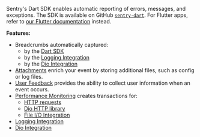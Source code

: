 <Note>

Sentry's Dart SDK enables automatic reporting of errors, messages, and exceptions. The SDK is available on GitHub [`sentry-dart`](https://github.com/getsentry/sentry-dart/). For Flutter apps, refer to [our Flutter documentation](/platforms/flutter) instead.

</Note>

**Features:**

- Breadcrumbs automatically captured:
  - by the [Dart SDK](/platforms/dart/enriching-events/breadcrumbs/#automatic-breadcrumbs)
  - by the [Logging Integration](/platforms/dart/configuration/integrations/logging)
  - by the [Dio Integration](/platforms/dart/configuration/integrations/dio/)
- [Attachments](/platforms/dart/enriching-events/attachments/) enrich your event by storing additional files, such as config or log files.
- [User Feedback](/platforms/dart/enriching-events/user-feedback/) provides the ability to collect user information when an event occurs.
- [Performance Monitoring](/product/performance/) creates transactions for:
    - [HTTP requests](/platforms/dart/configuration/integrations/http-integration/#performance-monitoring-for-http-requests)
    - [Dio HTTP library](/platforms/dart/configuration/integrations/dio/#performance-monitoring-for-http-requests)
    - [File I/O Integration](/platforms/dart/configuration/integrations/file/)
- [Logging Integration](/platforms/dart/configuration/integrations/logging)
- [Dio Integration](/platforms/dart/configuration/integrations/dio/)
